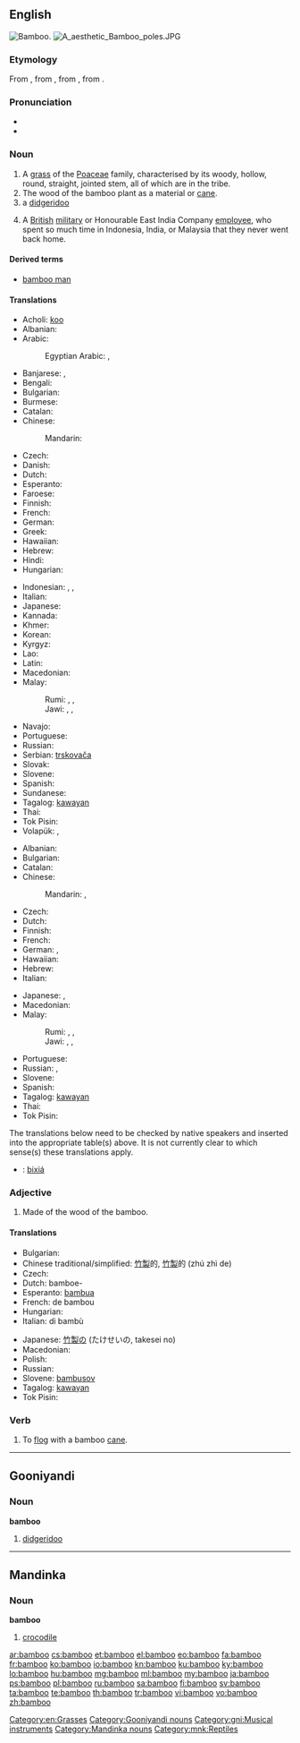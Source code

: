 ==English==
{{wikipedia}}
[[Image:Bamboo DSCN2465.jpg|thumb|right|Bamboo.]]
[[File:A aesthetic Bamboo poles.JPG|thumb]]

===Etymology===
From {{etyl|nl|en}} {{term|bamboe|lang=nl}}, from {{etyl|pt|en}} {{term|bambu|lang=pt}}, from {{etyl|ms|en}} {{term|bambu|lang=ms}}, from {{etyl|kn|en}} {{term|ಬಮ್ಬು|tr=bambu|lang=kn}}.

===Pronunciation===
* {{IPA|/bæmˈbu/}}
* {{audio|en-us-bamboo.ogg|Audio (US)}}

===Noun===
{{en-noun}}

# A [[grass]] of the [[Poaceae]] family, characterised by its woody, hollow, round, straight, jointed stem, all of which are in the {{taxlink|Bambuseae|tribe}} tribe.
# The wood of the bamboo plant as a material or [[cane]].
# a [[didgeridoo]]
# {{context|slang|lang=en}} A [[British]] [[military]] or Honourable East India Company [[employee]], who spent so much time in Indonesia, India, or Malaysia that they never went back home.

====Derived terms====
* [[bamboo man]]

====Translations====
{{trans-top|plant}}
* Acholi: [[koo#Acholi|koo]]
* Albanian: {{t+|sq|bambu}}
* Arabic: {{t-|ar|خيزران|m|tr=xayzaran, xayzuran|sc=Arab}}
*: Egyptian Arabic: {{tø|arz|خيزران|m|tr=xayzaran|sc=Arab}}, {{tø|arz|بامبو|m|tr=bambu|sc=Arab}}
* Banjarese: {{tø|bjn|buluh}}, {{tø|bjn|paring}}
* Bengali: {{t-|bn|বাঁশ|tr=bãsh|sc=Beng}}
* Bulgarian: {{t-|bg|бамбук|m|tr=bambúk}}
* Burmese: {{t|my|ဝါး|tr=wa:|sc=Mymr}}
* Catalan: {{t-|ca|bambú|m}}
* Chinese:
*: Mandarin: {{t|cmn|竹子|tr=zhúzi|sc=Hani}}
* Czech: {{t+|cs|bambus|m}}
* Danish: {{t|da|bambus|c}}
* Dutch: {{t+|nl|bamboe|n}}
* Esperanto: {{t-|eo|bambuo}}
* Faroese: {{t|fo|bambus|n}}
* Finnish: {{t+|fi|bambu}}
* French: {{t+|fr|bambou|m}}
* German: {{t+|de|Bambus|m}}
* Greek: {{t+|el|μπαμπού|n|tr=bamboú|sc=Grek}}
* Hawaiian: {{tø|haw|ʻohe}}
* Hebrew: {{t+|he|במבוק|m|tr=bambuq}}
* Hindi: {{t-|hi|बांस|tr=bāns|sc=Deva}}
* Hungarian: {{t+|hu|bambusz}}
{{trans-mid}}
* Indonesian: {{t+|id|buluh}}, {{t+|id|bambu}}, {{t+|id|aur}}
* Italian: {{t+|it|bambù|m}}
* Japanese: {{t+|ja|竹|tr=[[たけ]], take|sc=Jpan}}
* Kannada: {{t+|kn|ಬಿದಿರು|tr=bidiru|sc=Knda}}
* Khmer: {{t|km|ឫស្សី|tr=rɨhsəy|sc=Khmr}}
* Korean: {{t+|ko|대나무|tr=daenamu|sc=Kore}}
* Kyrgyz:{{t+|ky|бамбук|m|tr=bambúk|sc=Cyrl}}
* Lao: {{t-|lo|ໄມ້ໄຜ່|tr=mai-phai|sc=Laoo}}
* Latin: {{t-|la|harundō Indica|f}}
* Macedonian: {{t-|mk|бамбус|m|tr=bámbus}}
* Malay: {{t|ms|pering}}
*: Rumi: {{t+|ms|buluh}}, {{t+|ms|bambu}}, {{t-|ms|aur}}
*: Jawi: {{t-|ms|بولوه|sc=Arab}}, {{t-|ms|بمبو|sc=Arab}}, {{t-|ms|اءور|sc=Arab}}
* Navajo: {{tø|nv|lókʼaatsoh}}
* Portuguese: {{t+|pt|bambu|m}}
* Russian: {{t+|ru|бамбук|m|tr=bambúk|sc=Cyrl}}
* Serbian: [[trskovača]] {{f}}
* Slovak: {{t|sk|bambus|m}}
* Slovene: {{t+|sl|bambus|m}}
* Spanish: {{t-|es|bambú|m}}
* Sundanese: {{t+|su|awi}}
* Tagalog: [[kawayan]]
* Thai: {{t-|th|ไผ่|tr=pài|sc=Thai}}
* Tok Pisin: {{t-|tpi|mambu}}
* Volapük: {{t+|vo|bambud}}, {{qualifier|obsolete}} {{t-|vo|lerid}}
{{trans-bottom}}

{{trans-top|wood}}
* Albanian: {{t+|sq|bambu}}
* Bulgarian: {{t-|bg|бамбук|m|tr=bambúk}}
* Catalan: {{t-|ca|bambú|m}}
* Chinese:
*: Mandarin: {{t|cmn|竹子|tr=zhúzi|sc=Hani}}, {{t|cmn|竹材|tr=zhúcái|sc=Hani}}
* Czech: {{t+|cs|bambus|m}}
* Dutch: {{t+|nl|bamboe|n}}
* Finnish: {{t+|fi|bambu}}
* French: {{t+|fr|bambou|m}}
* German: {{t+|de|Bambus|m}}, {{t+|de|Bambusrohr|n}}
* Hawaiian: {{tø|haw|ʻohe}}
* Hebrew: {{t+|he|במבוק|m|tr=bambuq}}
* Italian: {{t+|it|bambù|m}}
{{trans-mid}}
* Japanese: {{t+|ja|竹|tr=[[たけ]], take|sc=Jpan}}, {{t-|ja|竹材|tr=たけざい, takezai|sc=Jpan}}
* Macedonian: {{t-|mk|бамбус|m|tr=bámbus}}
* Malay:
*: Rumi: {{t+|ms|buluh}}, {{t+|ms|bambu}}, {{t-|ms|aur}}
*: Jawi: {{t-|ms|بولوه|sc=Arab}}, {{t-|ms|بمبو|sc=Arab}}, {{t-|ms|اءور|sc=Arab}}
* Portuguese: {{t+|pt|bambu|m}}
* Russian: {{t+|ru|бамбук|m|tr=bambúk|sc=Cyrl}}, {{t-|ru|бамбуковая трость|f|tr=bambúkovaja trostʹ|sc=Cyrl}}
* Slovene: {{t+|sl|bambus|m}}
* Spanish: {{t-|es|bambú|m}}
* Tagalog: [[kawayan]]
* Thai: {{t+|th|ไม้ไผ่|tr=máai pài|sc=Thai}}
* Tok Pisin: {{t-|tpi|mambu}}
{{trans-bottom}}

{{checktrans-top}}
<!--Remove this section once all the translations below have been transferred to the correct table(s).-->

The translations below need to be checked by native speakers and inserted into the appropriate table(s) above.  It is not currently clear to which sense(s) these translations apply.

* {{ttbc|zai}}: [[bixiá]]
{{trans-bottom}}

===Adjective===
{{en-adj|-}}

# Made of the wood of the bamboo.

====Translations====
{{trans-top|made of bamboo}}
* Bulgarian: {{t-|bg|бамбуков}}
* Chinese traditional/simplified: [[竹製]]的, [[竹製]]的 (zhú zhì de)
* Czech: {{t+|cs|bambusový|m}}
* Dutch: bamboe-
* Esperanto: [[bambua]]
* French: de bambou
* Hungarian: {{t+|hu|bambusz}}
* Italian: di bambù
{{trans-mid}}
* Japanese: [[竹製]]の (たけせいの, takesei no)
* Macedonian: {{t-|mk|бамбусов|m|tr=bámbusov}}
* Polish: {{t+|pl|bambus|m}}
* Russian: {{t+|ru|бамбуковый|tr=bambúkovyj}}
* Slovene: [[bambusov]]
* Tagalog: [[kawayan]]
* Tok Pisin: {{t-|tpi|mambu}}
{{trans-bottom}}

===Verb===
{{en-verb}}

# {{context|transitive|lang=en}} To [[flog]] with a bamboo [[cane]].

[[Category:en:Grasses]]
----

==Gooniyandi==

===Noun===
'''bamboo'''

# [[didgeridoo]]

[[Category:Gooniyandi nouns]]
[[Category:gni:Musical instruments]]

----

==Mandinka==

===Noun===
'''bamboo'''

# [[crocodile]]

[[Category:Mandinka nouns]]
[[Category:mnk:Reptiles]]

[[ar:bamboo]]
[[cs:bamboo]]
[[et:bamboo]]
[[el:bamboo]]
[[eo:bamboo]]
[[fa:bamboo]]
[[fr:bamboo]]
[[ko:bamboo]]
[[io:bamboo]]
[[kn:bamboo]]
[[ku:bamboo]]
[[ky:bamboo]]
[[lo:bamboo]]
[[hu:bamboo]]
[[mg:bamboo]]
[[ml:bamboo]]
[[my:bamboo]]
[[ja:bamboo]]
[[ps:bamboo]]
[[pl:bamboo]]
[[ru:bamboo]]
[[sa:bamboo]]
[[fi:bamboo]]
[[sv:bamboo]]
[[ta:bamboo]]
[[te:bamboo]]
[[th:bamboo]]
[[tr:bamboo]]
[[vi:bamboo]]
[[vo:bamboo]]
[[zh:bamboo]]